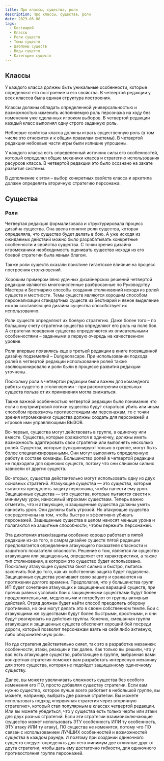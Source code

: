 ```yaml
---
title: Про классы, существа, роли
description: Про классы, существа, роли
date: 2023-06-08
tags:
  - Бестиарий
  - Классы
  - Роли существ
  - Темы существ
  - Шаблоны существ
  - Виды существ
  - Категории существ
---
```


## Классы
У каждого класса должны быть уникальные особенности, которые определяют его построение и его свойства. В четвертой редакции у всех классов была единая структура построения.

Классы должны обладать определенной универсальностью и возможностью изменить исполняемую роль персонажа на ходу без изменения уже сделанных игроком выборов. В четвертой редакции каждый класс выполнял одну строго заданную роль.

Небоевые свойства класса должны играть существенную роль (в том числе это относится и к общим правилам системы). В четвертой редакции небоевые части игры были излишне упрощены.

У каждого класса есть определенный источник силы его особенностей, который определял общие механики класса и стратегию использования ресурсов класса. В четвертой редакции это было осознано на закате развития системы.

В дополнение к этом – выбор конкретных свойств класса и архетипа должен определять вторичную стратегию персонажа.

## Существа

### Роли

Четвертая редакция формализовала и структурировала процесс дизайна существа. Она ввела понятие роли существа, которая определяла, что существо будет делать в бою. А уже исходя из ожидаемых действий можно было разрабатывать конкретные особенности и свойства существа. С точки зрения дизайна игромеханики необходимость оценивать существо исходя из его боевой стратегии была явным благом.

Также роли существ оказали поистине гигантское влияние на процесс построения столкновений.

Хорошим примером явно удачных дизайнерских решений четвертой редакции являются многочисленные разбросанные по Руководству Мастера и Бестиарию способы создания столкновений исходя из ролей существ и местности. Темы существ являются хорошим способом персонализации стандартных существ из Бестиарий и явное выделение их как составляющей дизайна существа способствует их использованию.

Роли существ определяют их боевую стратегию. Даже более того – по большому счету стратегии существа определяют его роль на поле боя. А стратегии поведения существа определяются их описательными особенностями – заданными в первую очередь на качественном уровне.

Роли впервые появились еще в третьей редакции в книге посвященной дизайну подземелий – Dungeonscape. При использовании подхода ролей в четвертой редакции использование ролей также эволюционировало и роли были в процессе развития редакции уточнены.

Поскольку роли в четвертой редакции были важны для командного работы существ в столкновении – при рассмотрении отдельных существ польза от их применения могла снижаться.

Также важной особенностью четвертой редакции было понимание что если с внутриигровой логики существа будут стараться убить или иным способом превозмочь противостоящим им персонажам, то с точки зрения игромеханики существа должны создать для персонажей и игроков ими управляющими ВЫЗОВ.

Во-первых, существа могут действовать в группе, в одиночку или вместе. Существа, которые сражаются в одиночку, должны иметь возможность адаптировать свои стратегии или выполнять несколько ролей. Существа, которые функционируют только в группе, могут быть более специализированными. Они могут выполнять определенную работу в составе команды. Большинство ролей в четвертой редакции не подходили для одиноких существ, потому что они слишком сильно зависели от других существ.

Во-вторых, существа действительно могут использовать одну из двух основных стратегий. Атакующие существа — это существа, которые пытаются преодолеть защиту персонажа, чтобы нанести ему урон. Защищенные существа — это существа, которые пытаются свести к минимуму урон, наносимый игроками существам. Теперь важно отметить, что и атакующие, и защищенные существа должны уметь наносить урон. Они должны быть угрозой. Но атакующие существа сосредоточены на том, чтобы быстро и эффективно убивать персонажей. Защищенные существа в целом наносят меньше урона и полагаются на защитные способности, чтобы пережить персонажей.

Эта дихотомия атаки/защиты особенно хорошо работает в пятой редакции из-за того, в самрм дизайне существ пятой редакции предполагается определение атакующего показателя опасности и защитного показателя опасности. Решение о том, является ли существо атакующим или защищенным, определяет его характеристики, а также тип столкновения, в котором это существо будет использовано. Поскольку атакующие существа бьют сильно и быстро, пытаясь закончить бой до того, как их собственная защита будет подавлена. Защищенные существа усиливают свою защиту и сражаются на протяжении долгого времени. Предполагая, что у большинства групп ИП будет сочетание атакующих и защищенных вариаций существ, при прочих равных условиях бои с защищенными существами будут более продолжительными, медленными и потребуют от группы активных действий. Отряд должен будет найти способ преодолеть оборону противника, но они могут делать это в своем собственном темпе. Бои с атакующими же существами будут более быстрыми, яростными, и они будут реагировать на действия группы. Конечно, смешанная группа атакующих и защищенных существ обеспечит хороший бой посреди дороги, который позволит персонажам взять на себя либо активную, либо оборонительную роль.

Но где стратегия действительно сияет, так это в разработке механики: особенности, атаки, реакции и так далее. Как только вы решили, что у вас есть атакующее существо, работающее в группе, выбранная вами конкретная стратегия поможет вам разработать интересную механику для этого существа, которая не подойдет защищенному одиночному существу.

Далее, вы можете увеличивать сложность существа без особого изменения его ПО, просто добавляя существу стратегии. Если вам нужно существо, которое лучше всего работает в небольшой группе, вы можете, например, выбрать две разные стратегии. Вы можете использовать подход «первичная стратегия через вторичную стратегию», который стал популярным в классах четвертой редакции. Или вы можете убедиться, что у существа есть только черты или атаки для двух разных стратегий. Если эти стратегии взаимоисключающие (существо может использовать ЭТУ особенность ИЛИ ту особенность, ЭТУ атаку ИЛИ ту атаку), ПО существа не изменится, потому что ПО связан с использованием ЛУЧШИХ особенностей и возможностей существа в каждом раунде. И поэтому при создании одиночного существ следует определять для него минимум две отличные друг от друга стратегии, чтобы дать ему достаточно гибкости, для одиночного противостояния группе персонажей.